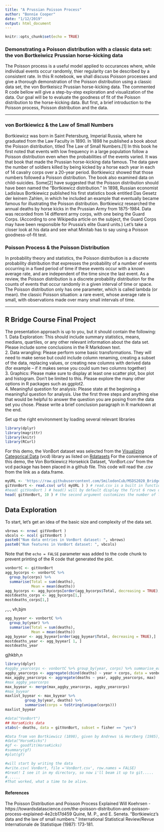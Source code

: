 ```yaml
---
title: "A Prussian Poisson Process"
author: "Bonnie Cooper"
date: "1/12/2019"
output: html_document
---
```


```r
knitr::opts_chunk$set(echo = TRUE)
```
### Demonstrating a Poisson distribution with a classic data set: the von Bortkeiwicz Prussian horse-kicking data

The Poisson process is a useful model applied to occurances where, while individual events occur randomly, thier regularity can be described by a consistent rate. In this R notebook, we shall discuss Poisson processes and give a thorough demonstration of the Poisson distribution using a classic data set, the von Bortkeisicz Prussian horse-kicking data. The commented R code bellow will give a step-by-step exploration and visualization of the data. Our goal will be to evaluate the goodness of fit of the Poisson distribution to the horse-kicking data.
But first, a brief introduction to the Poisson process, Poisson distribution and the data.

***

### von Bortkiewicz & the Law of Small Numbers
Bortkiewicz was born in Saint Petersburg, Imperial Russia, where he graduated from the Law Faculty in 1890.
In 1898 he published a book about the Poisson distribution, titled The Law of Small Numbers.[1] In this book he first noted that events with low frequency in a large population follow a Poisson distribution even when the probabilities of the events varied. It was that book that made the Prussian horse-kicking data famous. The data gave the number of soldiers killed by being kicked by a horse each year in each of 14 cavalry corps over a 20-year period. Bortkiewicz showed that those numbers followed a Poisson distribution. The book also examined data on child-suicides. Some[2] have suggested that the Poisson distribution should have been named the "Bortkiewicz distribution."
In 1898, Russian economist Ladislaus Bortkiewicz published his first statistics book entitled Das Gesetz der keinem Zahlen, in which he included an example that eventually became famous for illustrating the Poisson distribution.
Bortkiewicz researched the annual deaths by horse kicks in the Prussian Army from 1875-1984. Data was recorded from 14 different army corps, with one being the Guard Corps. (According to one Wikipedia article on the subject, the Guard Corps may have been responsible for Prussia’s elite Guard units.) Let's take a closer look at his data and see what Minitab has to say using a Poisson goodness-of-fit test.

### Poisson Process & the Poisson Distribution
In probability theory and statistics, the Poisson distribution is a discrete probability distribution that expresses the probability of a number of events occurring in a fixed period of time if these events occur with a known average rate, and are independent of the time since the last event.
As a review, the Poisson distribution is a discrete probability distribution for the counts of events that occur randomly in a given interval of time or space. The Poisson distribution only has one parameter, which is called lambda (or mean).
 the classic Poisson situation: a rare event, whose average rate is small, with observations made over many small intervals of time.
 
***
## R Bridge Course Final Project


The presentation approach is up to you, but it should contain the following:  
1. Data Exploration: This should include summary statistics, means, medians, quartiles, or any
other relevant information about the data set. Please include some conclusions in the R
Markdown text.  
2. Data wrangling: Please perform some basic transformations. They will need to make sense but
could include column renaming, creating a subset of the data, replacing values, or creating new
columns with derived data (for example – if it makes sense you could sum two columns
together)  
3. Graphics: Please make sure to display at least one scatter plot, box plot and histogram. Don’t
be limited to this. Please explore the many other options in R packages such as ggplot2.  
4. Meaningful question for analysis: Please state at the beginning a meaningful question for
analysis. Use the first three steps and anything else that would be helpful to answer the
question you are posing from the data set you chose. Please write a brief conclusion paragraph
in R markdown at the end.  

Set up the right environment by loading several relevant libraries
```r
library(dplyr)
library(magrittr)
library(knitr)
library(RCurl)
```

For this demo, the VonBort dataset was selected from the [Visualizing Categorical Data](https://cran.r-project.org/web/packages/vcd/index.html) (vcd) library as listed on [Rdatasets](http://vincentarelbundock.github.io/Rdatasets/)
For the convenience of this demo, the Von Bortkiewicz Horsekick Dataset, 'VonBort.csv' from the vcd package has been placed in a github file. This code will read the .csv from the link as a data.frame.
```r

myURL <- 'https://raw.githubusercontent.com/SmilodonCub/MSDS2020_Bridge/master/VonBort.csv' 
gitVonBort <- read.csv( url( myURL ) ) # read.csv is a built in function that will read the csv data as an R dataframe.
#head( gitVonBort ) # head() will by default display the first 6 rows of the dataframe
head( gitVonBort, 10 ) # the second argument customizes the number of lines made visible
```

## Data Exploration

To start, let's get an idea of the basic size and complexity of the data set.

```r
vbrows <- nrow( gitVonBort )
vbcols <- ncol( gitVonBort )
paste0("Num data entries in VonBort dataset: ", vbrows)
paste0("Num features in VonBort dataset: ", vbcols)
```

Note that the `echo = FALSE` parameter was added to the code chunk to prevent printing of the R code that generated the plot.
```r
vonbortC <- gitVonBort
agg_bycorps <- vonbortC %>%
  group_by(corps) %>%
  summarise(Total = sum(deaths),
            Mean = mean(deaths))
agg_bycorps <- agg_bycorps[order(agg_bycorps$Total, decreasing = TRUE),]  
mostdeaths_corps <- agg_bycorps[1,]
mostdeaths_corps[1,]
```
,.,.,
vh,bjm
```r
agg_byyear <- vonbortC %>%
  group_by(year) %>%
  summarise(Total = sum(deaths),
            Mean = mean(deaths))
agg_byyear <- agg_byyear[order(agg_byyear$Total, decreasing = TRUE),]
mostdeaths_year <- agg_byyear[ 1, ]
mostdeaths_year
```
gjhkbh,n
```r
library(dplyr)
#aggby_yearcorps <- vonbortC %>% group_by(year, corps) %>% summarise_each(funs(sum))
aggby_yearcorps <- aggregate(cbind(deaths) ~ year + corps, data = vonbortC, sum, na.rm = TRUE)
max_aggby_yearcorps <- aggregate(deaths ~ year, aggby_yearcorps, max)
#max_aggby_yearcorps
max_byyear <- merge(max_aggby_yearcorps, aggby_yearcorps)
#max_byyear
maxlist_byyear <- max_byyear %>% 
         group_by(year, deaths) %>%
         summarise(corps = toString(unique(corps)))
maxlist_byyear
```

```r
#data("VonBort")
## HorseKicks data
xtabs(~ deaths, data = gitVonBort, subset = fisher == "yes")

#Data from von Bortkiewicz (1898), given by Andrews \& Herzberg (1985), on number of deaths by horse or mule kicks in 10 (of 14 reported) corps of the Prussian army. 4 corps were not considered by Fisher (1925) as they had a different organization. This data set is a popular subset of the VonBort data.
#data("HorseKicks")
#gf <- goodfit(HorseKicks)
#summary(gf)
#plot(gf)
```

```r
#will start by writing the data
#write.csv( VonBort, file ='VonBort.csv', row.names = FALSE)
#Great! I see it in my directory, so now i'll beam it up to git.....
#......
#That worked, what a time to be alive.

```
#### References
The Poisson Distribution and Poisson Process Explained
Will Koehrsen - https://towardsdatascience.com/the-poisson-distribution-and-poisson-process-explained-4e2cb17d459
Quine, M. P., and E. Seneta. "Bortkiewicz's data and the law of small numbers." International Statistical Review/Revue Internationale de Statistique (1987): 173-181.
